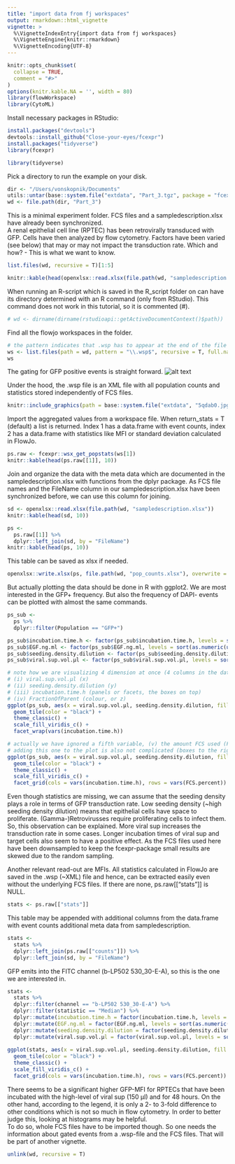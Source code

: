 ```yaml
---
title: "import data from fj workspaces"
output: rmarkdown::html_vignette
vignette: >
  %\VignetteIndexEntry{import data from fj workspaces}
  %\VignetteEngine{knitr::rmarkdown}
  %\VignetteEncoding{UTF-8}
---
```


```r
knitr::opts_chunk$set(
  collapse = TRUE,
  comment = "#>"
)
options(knitr.kable.NA = '', width = 80)
library(flowWorkspace)
library(CytoML)
```

Install necessary packages in RStudio:
```r
install.packages("devtools")
devtools::install_github("Close-your-eyes/fcexpr")
install.packages("tidyverse")
library(fcexpr)
```

```r
library(tidyverse)
```

Pick a directory to run the example on your disk.
```r
dir <- "/Users/vonskopnik/Documents"
utils::untar(base::system.file("extdata", "Part_3.tgz", package = "fcexpr"), exdir = dir)
wd <- file.path(dir, "Part_3")
```

This is a minimal experiment folder. FCS files and a sampledescription.xlsx have already been synchronized.  
A renal epithelial cell line (RPTEC) has been retrovirally transduced with GFP. Cells have then analyzed by flow cytometry. Factors have been varied (see below) that may or may not impact the transduction rate. Which and how? - This is what we want to know.
```r
list.files(wd, recursive = T)[1:5]
```

```r
knitr::kable(head(openxlsx::read.xlsx(file.path(wd, "sampledescription.xlsx")), 5))
```

When running an R-script which is saved in the R_script folder on can have its directory determined with an R command (only from RStudio). This command does not work in this tutorial, so it is commented (#).
```r
# wd <- dirname(dirname(rstudioapi::getActiveDocumentContext()$path))
```

Find all the flowjo workspaces in the folder.
```r
# the pattern indicates that .wsp has to appear at the end of the file name
ws <- list.files(path = wd, pattern = "\\.wsp$", recursive = T, full.names = T)
ws
```

The gating for GFP positive events is straight forward.
![alt text](inst/extdata/gating.png)


Under the hood, the .wsp file is an XML file with all population counts and statistics stored independently of FCS files.
``` r
knitr::include_graphics(path = base::system.file("extdata", "5qdab0.jpg", package = "fcexpr"))
```

Import the aggregated values from a workspace file. When return_stats = T (default) a list is returned. Index 1 has a data.frame with event counts, index 2 has a data.frame with statistics like MFI or standard deviation calculated in FlowJo.
```r
ps.raw <- fcexpr::wsx_get_popstats(ws[1])
knitr::kable(head(ps.raw[[1]], 10))
```

Join and organize the data with the meta data which are documented in the sampledescription.xlsx with functions from the dplyr package. As FCS file names and the FileName column in our sampledescription.xlsx have been synchronized before, we can use this column for joining.
```r
sd <- openxlsx::read.xlsx(file.path(wd, "sampledescription.xlsx"))
knitr::kable(head(sd, 10))

ps <-
  ps.raw[[1]] %>%
  dplyr::left_join(sd, by = "FileName")
knitr::kable(head(ps, 10))
```

This table can be saved as xlsx if needed.
```r
openxlsx::write.xlsx(ps, file.path(wd, "pop_counts.xlsx"), overwrite = T)
```

But actually plotting the data should be done in R with ggplot2.
We are most interested in the GFP+ frequency. But also the frequency of DAPI- events can be plotted with almost the same commands.
```r
ps_sub <-
  ps %>%
  dplyr::filter(Population == "GFP+")
```

```r
ps_sub$incubation.time.h <- factor(ps_sub$incubation.time.h, levels = sort(as.numeric(unique(ps_sub$incubation.time.h))))
ps_sub$EGF.ng.ml <- factor(ps_sub$EGF.ng.ml, levels = sort(as.numeric(unique(ps_sub$EGF.ng.ml))))
ps_sub$seeding.density.dilution <- factor(ps_sub$seeding.density.dilution, levels = sort(as.numeric(unique(ps_sub$seeding.density.dilution))))
ps_sub$viral.sup.vol.µl <- factor(ps_sub$viral.sup.vol.µl, levels = sort(as.numeric(unique(ps_sub$viral.sup.vol.µl))))

# note how we are visualizing 4 dimension at once (4 columns in the data.frame):
# (i) viral.sup.vol.µl (x)
# (ii) seeding.density.dilution (y)
# (iii) incubation.time.h (panels or facets, the boxes on top)
# (iv) FractionOfParent (colour, or z)
ggplot(ps_sub, aes(x = viral.sup.vol.µl, seeding.density.dilution, fill = FractionOfParent)) +
  geom_tile(color = "black") +
  theme_classic() +
  scale_fill_viridis_c() +
  facet_wrap(vars(incubation.time.h))

# actually we have ignored a fifth variable, (v) the amount FCS used (FCS.percent)
# adding this one to the plot is also not complicated (boxes to the right)
ggplot(ps_sub, aes(x = viral.sup.vol.µl, seeding.density.dilution, fill = FractionOfParent)) +
  geom_tile(color = "black") +
  theme_classic() +
  scale_fill_viridis_c() +
  facet_grid(cols = vars(incubation.time.h), rows = vars(FCS.percent))

```


Even though statistics are missing, we can assume that the seeding density plays a role in terms of GFP transduction rate. Low seeding density (~high seeding density dilution) means that epithelial cells have space to proliferate. (Gamma-)Retrovirusses require proliferating cells to infect them. So, this observation can be explained. More viral sup increases the transduction rate in some cases. Longer incubation times of viral sup and target cells also seem to have a positive effect. As the FCS files used here have been downsampled to keep the fcexpr-package small results are skewed due to the random sampling.

Another relevant read-out are MFIs. All statistics calculated in FlowJo are saved in the .wsp (~XML) file and hence, can be extracted easily even without the underlying FCS files. If there are none, ps.raw[["stats"]] is NULL.

```r
stats <- ps.raw[["stats"]]
```

This table may be appended with additional columns from the data.frame with event counts additional meta data from sampledescription.

```r
stats <-
  stats %>%
  dplyr::left_join(ps.raw[["counts"]]) %>%
  dplyr::left_join(sd, by = "FileName")
```

GFP emits into the FITC channel (b-LP502 530_30-E-A), so this is the one we are interested in.
```r
stats <-
  stats %>%
  dplyr::filter(channel == "b-LP502 530_30-E-A") %>%
  dplyr::filter(statistic == "Median") %>%
  dplyr::mutate(incubation.time.h = factor(incubation.time.h, levels = sort(as.numeric(unique(incubation.time.h))))) %>%
  dplyr::mutate(EGF.ng.ml = factor(EGF.ng.ml, levels = sort(as.numeric(unique(EGF.ng.ml))))) %>%
  dplyr::mutate(seeding.density.dilution = factor(seeding.density.dilution, levels = sort(as.numeric(unique(seeding.density.dilution))))) %>%
  dplyr::mutate(viral.sup.vol.µl = factor(viral.sup.vol.µl, levels = sort(as.numeric(unique(viral.sup.vol.µl)))))
  
ggplot(stats, aes(x = viral.sup.vol.µl, seeding.density.dilution, fill = value)) +
  geom_tile(color = "black") +
  theme_classic() +
  scale_fill_viridis_c() +
  facet_grid(cols = vars(incubation.time.h), rows = vars(FCS.percent))
```

There seems to be a significant higher GFP-MFI for RPTECs that have been incubated with the high-level of viral sup (150 µl) and for 48 hours. On the other hand, according to the legend, it is only a 2- to 3-fold difference to other conditions which is not so much in flow cytometry. In order to better judge this, looking at histograms may be helpful.  
To do so, whole FCS files have to be imported though. So one needs the information about gated events from a .wsp-file and the FCS files. That will be part of another vignette.


```r
unlink(wd, recursive = T)
```
